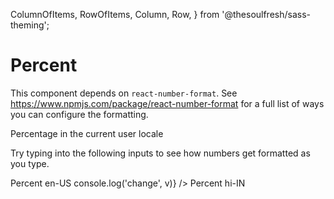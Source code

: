 
  ColumnOfItems,
  RowOfItems,
  Column,
  Row,
} from '@thesoulfresh/sass-theming';


<Meta title="Components/Numbers/Percent" />

# Percent

<Description of={Percent} />

This component depends on `react-number-format`. See https://www.npmjs.com/package/react-number-format
for a full list of ways you can configure the formatting.

<Canvas>
  <Story name="Percent" decorators={[ColumnOfItems]}>
    <label>Percentage in the current user locale</label>
    <Percent value={0.9} />
    <p>Try typing into the following inputs to see how numbers
    get formatted as you type.</p>
    <label>Percent en-US</label>
    <Percent input locale="en-US" onValueChange={v => console.log('change', v)} />
    <label>Percent hi-IN</label>
    <Percent input locale="hi-IN" />
  </Story>
</Canvas>

<ArgsTable of={Percent} />
